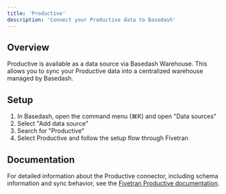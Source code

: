 ```yaml
---
title: 'Productive'
description: 'Connect your Productive data to Basedash'
---
```


## Overview

Productive is available as a data source via Basedash Warehouse. This allows you to sync your Productive data into a centralized warehouse managed by Basedash.

## Setup

1. In Basedash, open the command menu (⌘K) and open "Data sources"
2. Select "Add data source"
3. Search for "Productive"
4. Select Productive and follow the setup flow through Fivetran

## Documentation

For detailed information about the Productive connector, including schema information and sync behavior, see the [Fivetran Productive documentation](https://fivetran.com/docs/connectors/applications/productive).
